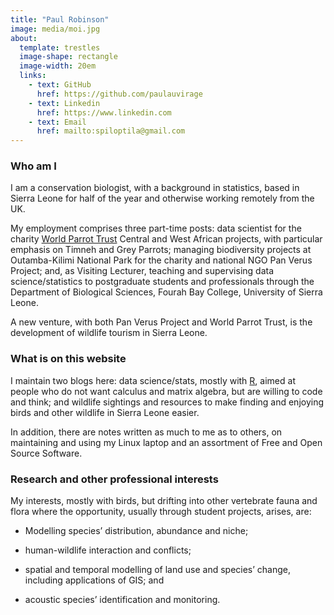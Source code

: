 ```yaml
---
title: "Paul Robinson"
image: media/moi.jpg
about:
  template: trestles
  image-shape: rectangle
  image-width: 20em
  links: 
    - text: GitHub
      href: https://github.com/paulauvirage
    - text: Linkedin
      href: https://www.linkedin.com
    - text: Email
      href: mailto:spiloptila@gmail.com
---
```


### Who am I

I am a conservation biologist, with a background in statistics, based in Sierra Leone for half of the year and otherwise working remotely from the UK.

My employment comprises three part-time posts: data scientist for the charity [World Parrot Trust](https://www.parrots.org/) Central and West African projects, with particular emphasis on Timneh and Grey Parrots; managing biodiversity projects at Outamba-Kilimi National Park for the charity and national NGO Pan Verus Project; and, as Visiting Lecturer, teaching and supervising data science/statistics to postgraduate students and professionals through the Department of Biological Sciences, Fourah Bay College, University of Sierra Leone.

A new venture, with both Pan Verus Project and World Parrot Trust, is the development of wildlife tourism in Sierra Leone.

### What is on this website

I maintain two blogs here: data science/stats, mostly with [R](https://www.r-project.org/), aimed at people who do not want calculus and matrix algebra, but are willing to code and think; and wildlife sightings and resources to make finding and enjoying birds and other wildlife in Sierra Leone easier.

In addition, there are notes written as much to me as to others, on maintaining and using my Linux laptop and an assortment of Free and Open Source Software.

### Research and other professional interests

My interests, mostly with birds, but drifting into other vertebrate fauna and flora where the opportunity, usually through student projects, arises, are:

-   Modelling species' distribution, abundance and niche;

-   human-wildlife interaction and conflicts;

-   spatial and temporal modelling of land use and species' change, including applications of GIS; and

-   acoustic species' identification and monitoring.

###  
